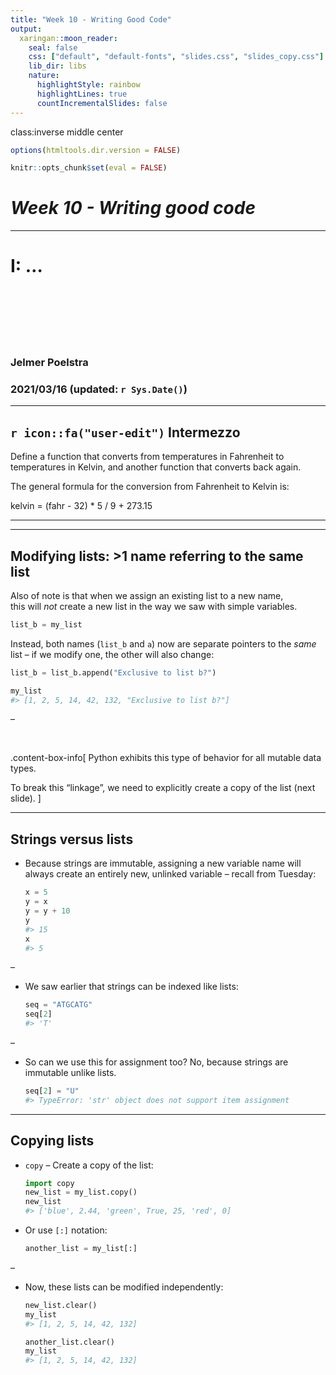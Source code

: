 ```yaml
---
title: "Week 10 - Writing Good Code"
output:
  xaringan::moon_reader:
    seal: false
    css: ["default", "default-fonts", "slides.css", "slides_copy.css"]
    lib_dir: libs
    nature:
      highlightStyle: rainbow
      highlightLines: true
      countIncrementalSlides: false
---
```

class:inverse middle center

```r
options(htmltools.dir.version = FALSE)

knitr::opts_chunk$set(eval = FALSE)
```

# *Week 10 - Writing good code*

----

# I: ...

<br> <br> <br> <br> <br>

### Jelmer Poelstra
### 2021/03/16 (updated: `r Sys.Date()`)

---

## `r icon::fa("user-edit")` Intermezzo

Define a function that converts from temperatures in Fahrenheit to temperatures in Kelvin, and another function that converts back again.

The general formula for the conversion from Fahrenheit to Kelvin is:

kelvin = (fahr - 32) * 5 / 9 + 273.15



---



---

## Modifying lists: >1 name referring to the same list

Also of note is that when we assign an existing list to a new name,  
this will *not* create a new list in the way we saw with simple variables.

```python
list_b = my_list
```

Instead, both names (`list_b` and `a`) now are separate pointers to the *same*
list &ndash; if we modify one, the other will also change:

```python
list_b = list_b.append("Exclusive to list b?")

my_list
#> [1, 2, 5, 14, 42, 132, "Exclusive to list b?"]
```

--

<br>

.content-box-info[
Python exhibits this type of behavior for all mutable data types.

To break this "linkage", we need to explicitly create a copy of the list
(next slide).
]

---

## Strings versus lists

- Because strings are immutable, assigning a new variable name will always create
  an entirely new, unlinked variable &ndash; recall from Tuesday:

  ```python
  x = 5
  y = x
  y = y + 10
  y
  #> 15
  x
  #> 5
  ```

--

- We saw earlier that strings can be indexed like lists:

  ```python
  seq = "ATGCATG"
  seq[2]
  #> 'T'
  ```

--

- So can we use this for assignment too? No, because strings are immutable unlike lists.

  ```python
  seq[2] = "U"
  #> TypeError: 'str' object does not support item assignment
  ```

---

## Copying lists

- `copy` &ndash; Create a copy of the list:

  ```python
  import copy
  new_list = my_list.copy()
  new_list
  #> ['blue', 2.44, 'green', True, 25, 'red', 0] 
  ```

- Or use `[:]` notation:

  ```python
  another_list = my_list[:] 
  ```

--

- Now, these lists can be modified independently:

  ```python
  new_list.clear()
  my_list
  #> [1, 2, 5, 14, 42, 132]
  
  another_list.clear()
  my_list
  #> [1, 2, 5, 14, 42, 132]
  ```

